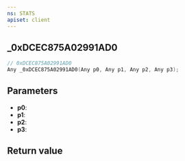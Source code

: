 ```yaml
---
ns: STATS
apiset: client
---
```

## _0xDCEC875A02991AD0

```c
// 0xDCEC875A02991AD0
Any _0xDCEC875A02991AD0(Any p0, Any p1, Any p2, Any p3);
```


## Parameters
* **p0**:
* **p1**:
* **p2**:
* **p3**:

## Return value